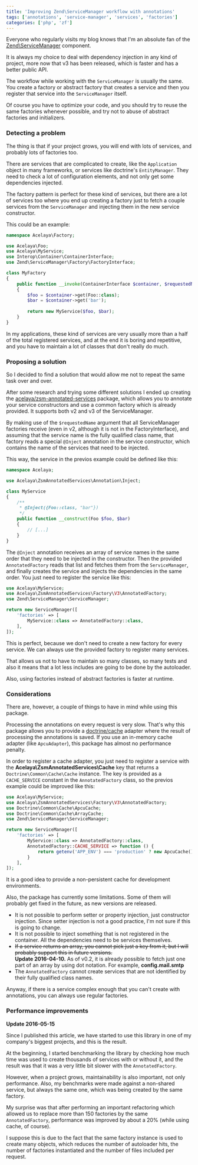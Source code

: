 ```yaml
---
title: 'Improving Zend\ServiceManager workflow with annotations'
tags: ['annotations', 'service-manager', 'services', 'factories']
categories: ['php', 'zf']
---
```


Everyone who regularly visits my blog knows that I'm an absolute fan of the [Zend\ServiceManager](https://zendframework.github.io/zend-servicemanager/) component.

It is always my choice to deal with dependency injection in any kind of project, more now that v3 has been released, which is faster and has a better public API.

The workflow while working with the `ServiceManager` is usually the same. You create a factory or abstract factory that creates a service and then you register that service into the `ServiceManager` itself.

Of course you have to optimize your code, and you should try to reuse the same factories whenever possible, and try not to abuse of abstract factories and initializers.

### Detecting a problem

The thing is that if your project grows, you will end with lots of services, and probably lots of factories too.

There are services that are complicated to create, like the `Application` object in many frameworks, or services like doctrine's `EntityManager`. They need to check a lot of configuration elements, and not only get some dependencies injected.

The factory pattern is perfect for these kind of services, but there are a lot of services too where you end up creating a factory just to fetch a couple services from the `ServiceManager` and injecting them in the new service constructor.

This could be an example:

```php
namespace Acelaya\Factory;

use Acelaya\Foo;
use Acelaya\MyService;
use Interop\Container\ContainerInterface;
use Zend\ServiceManager\Factory\FactoryInterface;

class MyFactory
{
    public function __invoke(ContainerInterface $container, $requestedName, array $options = null)
    {
        $foo = $container->get(Foo::class);
        $bar = $container->get('bar');
        
        return new MyService($foo, $bar);
    }
}
```

In my applications, these kind of services are very usually more than a half of the total registered services, and at the end it is boring and repetitive, and you have to maintain a lot of classes that don't really do much.

### Proposing a solution

So I decided to find a solution that would allow me not to repeat the same task over and over.

After some research and trying some different solutions I ended up creating the [acelaya/zsm-annotated-services](https://github.com/acelaya/zsm-annotated-services) package, which allows you to annotate your service constructors and use a common factory which is already provided. It supports both v2 and v3 of the ServiceManager.

By making use of the `$requestedName` argument that all ServiceManager factories receive (even in v2, although it is not in the FactoryInterface), and assuming that the service name is the fully qualified class name, that factory reads a special `@Inject` annotation in the service constructor, which contains the name of the services that need to be injected.

This way, the service in the previos example could be defined like this:

```php
namespace Acelaya;

use Acelaya\ZsmAnnotatedServices\Annotation\Inject;

class MyService
{
    /**
     * @Inject({Foo::class, "bar"})
     */
    public function __construct(Foo $foo, $bar)
    {
        // [...]
    }
}
```

The `@Inject` annotation receives an array of service names in the same order that they need to be injected in the constructor. Then the provided `AnnotatedFactory` reads that list and fetches them from the `ServiceManager`, and finally creates the service and injects the dependencies in the same order. You just need to register the service like this:

```php
use Acelaya\MyService;
use Acelaya\ZsmAnnotatedServices\Factory\V3\AnnotatedFactory;
use Zend\ServiceManager\ServiceManager;

return new ServiceManager([
    'factories' => [
        MyService::class => AnnotatedFactory::class,
    ],
]);
```

This is perfect, because we don't need to create a new factory for every service. We can always use the provided factory to register many services.

That allows us not to have to maintain so many classes, so many tests and also it means that a lot less includes are going to be done by the autoloader.

Also, using factories instead of abstract factories is faster at runtime.

### Considerations

There are, however, a couple of things to have in mind while using this package.

Processing the annotations on every request is very slow. That's why this package allows you to provide a [doctrine/cache](https://github.com/doctrine/cache) adapter where the result of processing the annotations is saved. If you use an in-memory cache adapter (like `ApcuAdapter`), this package has almost no performance penalty.

In order to register a cache adapter, you just need to register a service with the **Acelaya\ZsmAnnotatedServices\Cache** key that returns a `Doctrine\Common\Cache\Cache` instance. The key is provided as a `CACHE_SERVICE` constant in the `AnnotatedFactory` class, so the previos example could be improved like this:

```php
use Acelaya\MyService;
use Acelaya\ZsmAnnotatedServices\Factory\V3\AnnotatedFactory;
use Doctrine\Common\Cache\ApcuCache;
use Doctrine\Common\Cache\ArrayCache;
use Zend\ServiceManager\ServiceManager;

return new ServiceManager([
    'factories' => [
        MyService::class => AnnotatedFactory::class,
        AnnotatedFactory::CACHE_SERVICE => function () {
            return getenv('APP_ENV') === 'production' ? new ApcuCache() : new ArrayCache();
        }
    ],
]);
```

It is a good idea to provide a non-persistent cache for development environments.

Also, the package has currently some limitations. Some of them will probably get fixed in the future, as new versions are released.
 
* It is not possible to perform setter or property injection, just constructor injection. Since setter injection is not a good practice, I'm not sure if this is going to change.
* It is not possible to inject something that is not registered in the container. All the dependencies need to be services themselves.
* <del>If a service returns an array, you cannot pick just a key from it, but I will probably support this in future versions.</del><br />**Update 2016-04-10.** As of v0.2, it is already possible to fetch just one part of an array by using dot notation. For example, **config.mail.smtp**
* The `AnnotatedFactory` cannot create services that are not identified by their fully qualified class names.

Anyway, if there is a service complex enough that you can't create with annotations, you can always use regular factories.

### Performance improvements

**Update 2016-05-15**

Since I published this article, we have started to use this library in one of my company's biggest projects, and this is the result.

At the beginning, I started benchmarking the library by checking how much time was used to create thousands of services with or without it, and the result was that it was a very little bit slower with the `AnnotatedFactory`.

However, when a project grows, maintainability is also important, not only performance. Also, my benchmarks were made against a non-shared service, but always the same one, which was being created by the same factory.

My surprise was that after performing an important refactoring which allowed us to replace more than 150 factories by the same `AnnotatedFactory`, performance was improved by about a 20% (while using cache, of course).

I suppose this is due to the fact that the same factory instance is used to create many objects, which reduces the number of autoloader hits, the number of factories instantiated and the number of files included per request.
